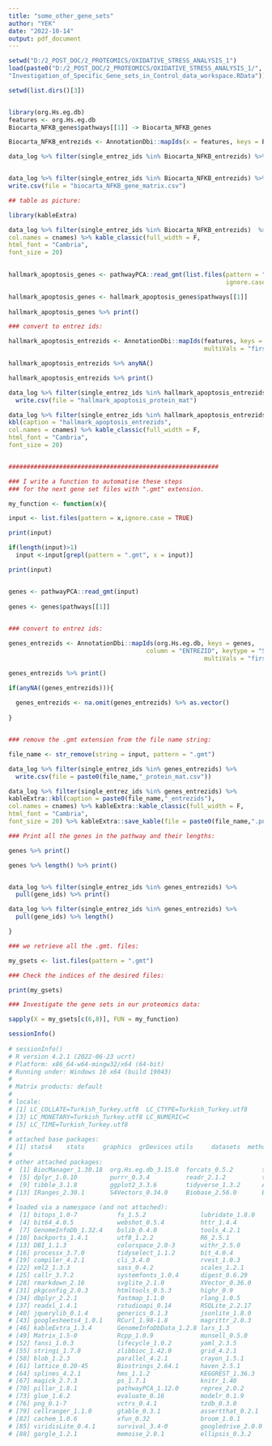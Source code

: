 ---
title: "some_other_gene_sets"
author: "YEK"
date: "2022-10-14"
output: pdf_document
---
```{r}

setwd("D:/2_POST_DOC/2_PROTEOMICS/OXIDATIVE_STRESS_ANALYSIS_1")
load(paste0("D:/2_POST_DOC/2_PROTEOMICS/OXIDATIVE_STRESS_ANALYSIS_1/",
"Investigation_of_Specific_Gene_sets_in_Control_data_workspace.RData"))

setwd(list.dirs()[3])


library(org.Hs.eg.db)
features <- org.Hs.eg.db
Biocarta_NFKB_genes$pathways[[1]] -> Biocarta_NFKB_genes

Biocarta_NFKB_entrezids <- AnnotationDbi::mapIds(x = features, keys = Biocarta_NFKB_genes, column = "ENTREZID", keytype = "SYMBOL", multiVals = "first")

data_log %>% filter(single_entrez_ids %in% Biocarta_NFKB_entrezids) %>% pull(gene_ids)


data_log %>% filter(single_entrez_ids %in% Biocarta_NFKB_entrezids) %>%
write.csv(file = "biocarta_NFKB_gene_matrix.csv")

## table as picture:

library(kableExtra)

data_log %>% filter(single_entrez_ids %in% Biocarta_NFKB_entrezids)  %>% kbl(caption = "Biocarta_NFKB_entrezids",
col.names = cnames) %>% kable_classic(full_width = F,
html_font = "Cambria",
font_size = 20)

                    
hallmark_apoptosis_genes <- pathwayPCA::read_gmt(list.files(pattern = "apopt",
                                                            ignore.case = TRUE))         

hallmark_apoptosis_genes <- hallmark_apoptosis_genes$pathways[[1]]
                    
hallmark_apoptosis_genes %>% print()

### convert to entrez ids:

hallmark_apoptosis_entrezids <- AnnotationDbi::mapIds(features, keys = hallmark_apoptosis_genes, column = "ENTREZID", keytype = "SYMBOL",
                                                      multiVals = "first")

hallmark_apoptosis_entrezids %>% anyNA()

hallmark_apoptosis_entrezids %>% print()

data_log %>% filter(single_entrez_ids %in% hallmark_apoptosis_entrezids) %>%
  write.csv(file = "hallmark_apoptosis_protein_mat")

data_log %>% filter(single_entrez_ids %in% hallmark_apoptosis_entrezids)  %>% 
kbl(caption = "hallmark_apoptosis_entrezids",
col.names = cnames) %>% kable_classic(full_width = F,
html_font = "Cambria",
font_size = 20)


##########################################################

### I write a function to automatise these steps 
### for the next gene set files with ".gmt" extension. 

my_function <- function(x){

input <- list.files(pattern = x,ignore.case = TRUE)

print(input)

if(length(input)>1)
  input <-input[grepl(pattern = ".gmt", x = input)]

print(input)


genes <- pathwayPCA::read_gmt(input)         
 
genes <- genes$pathways[[1]]

  
### convert to entrez ids:

genes_entrezids <- AnnotationDbi::mapIds(org.Hs.eg.db, keys = genes, 
                                      column = "ENTREZID", keytype = "SYMBOL",
                                                      multiVals = "first")

genes_entrezids %>% print()

if(anyNA((genes_entrezids))){
  
  genes_entrezids <- na.omit(genes_entrezids) %>% as.vector()
  
}


### remove the .gmt extension from the file name string:

file_name <- str_remove(string = input, pattern = ".gmt") 

data_log %>% filter(single_entrez_ids %in% genes_entrezids) %>%
  write.csv(file = paste0(file_name,"_protein_mat.csv"))

data_log %>% filter(single_entrez_ids %in% genes_entrezids) %>%           
kableExtra::kbl(caption = paste0(file_name,"_entrezids"),
col.names = cnames) %>% kableExtra::kable_classic(full_width = F,
html_font = "Cambria",
font_size = 20) %>% kableExtra::save_kable(file = paste0(file_name,".png"))       

### Print all the genes in the pathway and their lengths:

genes %>% print()

genes %>% length() %>% print()


data_log %>% filter(single_entrez_ids %in% genes_entrezids) %>% 
  pull(gene_ids) %>% print()

data_log %>% filter(single_entrez_ids %in% genes_entrezids) %>% 
  pull(gene_ids) %>% length()

}

### we retrieve all the .gmt. files:

my_gsets <- list.files(pattern = ".gmt")

### Check the indices of the desired files:

print(my_gsets)

### Investigate the gene sets in our proteomics data:

sapply(X = my_gsets[c(6,8)], FUN = my_function)

sessionInfo()
 
# sessionInfo()
# R version 4.2.1 (2022-06-23 ucrt)
# Platform: x86_64-w64-mingw32/x64 (64-bit)
# Running under: Windows 10 x64 (build 19043)
# 
# Matrix products: default
# 
# locale:
# [1] LC_COLLATE=Turkish_Turkey.utf8  LC_CTYPE=Turkish_Turkey.utf8   
# [3] LC_MONETARY=Turkish_Turkey.utf8 LC_NUMERIC=C                   
# [5] LC_TIME=Turkish_Turkey.utf8    
# 
# attached base packages:
# [1] stats4    stats     graphics  grDevices utils     datasets  methods   base     
# 
# other attached packages:
#  [1] BiocManager_1.30.18  org.Hs.eg.db_3.15.0  forcats_0.5.2        stringr_1.4.1       
#  [5] dplyr_1.0.10         purrr_0.3.4          readr_2.1.2          tidyr_1.2.1         
#  [9] tibble_3.1.8         ggplot2_3.3.6        tidyverse_1.3.2      AnnotationDbi_1.58.0
# [13] IRanges_2.30.1       S4Vectors_0.34.0     Biobase_2.56.0       BiocGenerics_0.42.0 
# 
# loaded via a namespace (and not attached):
#  [1] bitops_1.0-7           fs_1.5.2               lubridate_1.8.0       
#  [4] bit64_4.0.5            webshot_0.5.4          httr_1.4.4            
#  [7] GenomeInfoDb_1.32.4    bslib_0.4.0            tools_4.2.1           
# [10] backports_1.4.1        utf8_1.2.2             R6_2.5.1              
# [13] DBI_1.1.3              colorspace_2.0-3       withr_2.5.0           
# [16] processx_3.7.0         tidyselect_1.1.2       bit_4.0.4             
# [19] compiler_4.2.1         cli_3.4.0              rvest_1.0.3           
# [22] xml2_1.3.3             sass_0.4.2             scales_1.2.1          
# [25] callr_3.7.2            systemfonts_1.0.4      digest_0.6.29         
# [28] rmarkdown_2.16         svglite_2.1.0          XVector_0.36.0        
# [31] pkgconfig_2.0.3        htmltools_0.5.3        highr_0.9             
# [34] dbplyr_2.2.1           fastmap_1.1.0          rlang_1.0.5           
# [37] readxl_1.4.1           rstudioapi_0.14        RSQLite_2.2.17        
# [40] jquerylib_0.1.4        generics_0.1.3         jsonlite_1.8.0        
# [43] googlesheets4_1.0.1    RCurl_1.98-1.8         magrittr_2.0.3        
# [46] kableExtra_1.3.4       GenomeInfoDbData_1.2.8 lars_1.3              
# [49] Matrix_1.5-0           Rcpp_1.0.9             munsell_0.5.0         
# [52] fansi_1.0.3            lifecycle_1.0.2        yaml_2.3.5            
# [55] stringi_1.7.8          zlibbioc_1.42.0        grid_4.2.1            
# [58] blob_1.2.3             parallel_4.2.1         crayon_1.5.1          
# [61] lattice_0.20-45        Biostrings_2.64.1      haven_2.5.1           
# [64] splines_4.2.1          hms_1.1.2              KEGGREST_1.36.3       
# [67] magick_2.7.3           ps_1.7.1               knitr_1.40            
# [70] pillar_1.8.1           pathwayPCA_1.12.0      reprex_2.0.2          
# [73] glue_1.6.2             evaluate_0.16          modelr_0.1.9          
# [76] png_0.1-7              vctrs_0.4.1            tzdb_0.3.0            
# [79] cellranger_1.1.0       gtable_0.3.1           assertthat_0.2.1      
# [82] cachem_1.0.6           xfun_0.32              broom_1.0.1           
# [85] viridisLite_0.4.1      survival_3.4-0         googledrive_2.0.0     
# [88] gargle_1.2.1           memoise_2.0.1          ellipsis_0.3.2 

```



